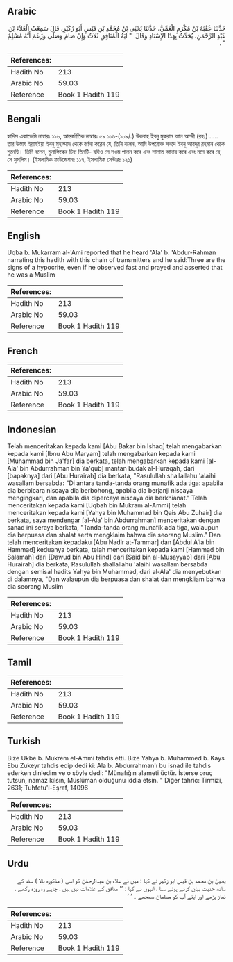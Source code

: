 ## Arabic


<div dir="rtl" lang="ar" style={{fontSize:'larger',backgroundColor:'#f8f9fa',padding:20}}>
حَدَّثَنَا عُقْبَةُ بْنُ مُكْرَمٍ الْعَمِّيُّ، حَدَّثَنَا يَحْيَى بْنُ مُحَمَّدِ بْنِ قَيْسٍ أَبُو زُكَيْرٍ، قَالَ سَمِعْتُ الْعَلاَءَ بْنَ عَبْدِ الرَّحْمَنِ، يُحَدِّثُ بِهَذَا الإِسْنَادِ وَقَالَ ‏ "‏ آيَةُ الْمُنَافِقِ ثَلاَثٌ وَإِنْ صَامَ وَصَلَّى وَزَعَمَ أَنَّهُ مُسْلِمٌ ‏"‏ ‏.‏
</div>
<div style={{backgroundColor:'#f8f9fa',padding:20, marginBottom: 10}}><table> <thead> <tr> <th>References:</th> <th></th> </tr> </thead> <tbody><tr><td>Hadith No</td><td>213</td></tr><tr><td>Arabic No</td><td>59.03</td></tr><tr><td>Reference</td><td>Book 1 Hadith 119</td></tr></tbody></table></div>

## Bengali


<div dir="ltr" lang="bn" style={{fontSize:'larger',backgroundColor:'#f8f9fa',padding:20}}>
হাদিস একাডেমি নাম্বারঃ ১১৬, আন্তর্জাতিক নাম্বারঃ ৫৯ ১১৬-(১০৯/.) উকবাহ ইবনু মুকরাম আল আম্মী (রহঃ) ..... তার উস্তায ইয়াহইয়া ইবনু মুহাম্মাদ থেকে বর্ণনা করেন যে, তিনি বলেন, আমি উপরোক্ত সনদে ইবনু আবদুর রহমান থেকে শুনেছি। তিনি বলেন, মুনাফিকের চিহ্ন তিনটি- যদিও সে সওম পালন করে এবং সালাত আদায় করে এবং মনে করে যে, সে মুসলিম। (ইসলামিক ফাউন্ডেশনঃ ১১৭, ইসলামিক সেন্টারঃ ১২১)
</div>
<div style={{backgroundColor:'#f8f9fa',padding:20, marginBottom: 10}}><table> <thead> <tr> <th>References:</th> <th></th> </tr> </thead> <tbody><tr><td>Hadith No</td><td>213</td></tr><tr><td>Arabic No</td><td>59.03</td></tr><tr><td>Reference</td><td>Book 1 Hadith 119</td></tr></tbody></table></div>

## English


<div dir="ltr" lang="en" style={{fontSize:'larger',backgroundColor:'#f8f9fa',padding:20}}>
Uqba b. Mukarram al-'Ami reported that he heard 'Ala' b. 'Abdur-Rahman narrating this hadith with this chain of transmitters and he said:Three are the signs of a hypocrite, even if he observed fast and prayed and asserted that he was a Muslim
</div>
<div style={{backgroundColor:'#f8f9fa',padding:20, marginBottom: 10}}><table> <thead> <tr> <th>References:</th> <th></th> </tr> </thead> <tbody><tr><td>Hadith No</td><td>213</td></tr><tr><td>Arabic No</td><td>59.03</td></tr><tr><td>Reference</td><td>Book 1 Hadith 119</td></tr></tbody></table></div>

## French


<div dir="ltr" lang="fr" style={{fontSize:'larger',backgroundColor:'#f8f9fa',padding:20}}>

</div>
<div style={{backgroundColor:'#f8f9fa',padding:20, marginBottom: 10}}><table> <thead> <tr> <th>References:</th> <th></th> </tr> </thead> <tbody><tr><td>Hadith No</td><td>213</td></tr><tr><td>Arabic No</td><td>59.03</td></tr><tr><td>Reference</td><td>Book 1 Hadith 119</td></tr></tbody></table></div>

## Indonesian


<div dir="ltr" lang="id" style={{fontSize:'larger',backgroundColor:'#f8f9fa',padding:20}}>
Telah menceritakan kepada kami [Abu Bakar bin Ishaq] telah mengabarkan kepada kami [Ibnu Abu Maryam] telah mengabarkan kepada kami [Muhammad bin Ja'far] dia berkata, telah mengabarkan kepada kami [al-Ala' bin Abdurrahman bin Ya'qub] mantan budak al-Huraqah, dari [bapaknya] dari [Abu Hurairah] dia berkata, "Rasulullah shallallahu 'alaihi wasallam bersabda: "Di antara tanda-tanda orang munafik ada tiga: apabila dia berbicara niscaya dia berbohong, apabila dia berjanji niscaya mengingkari, dan apabila dia dipercaya niscaya dia berkhianat." Telah menceritakan kepada kami [Uqbah bin Mukram al-Ammi] telah menceritakan kepada kami [Yahya bin Muhammad bin Qais Abu Zuhair] dia berkata, saya mendengar [al-Ala' bin Abdurrahman] menceritakan dengan sanad ini seraya berkata, "Tanda-tanda orang munafik ada tiga, walaupun dia berpuasa dan shalat serta mengklaim bahwa dia seorang Muslim." Dan telah menceritakan kepadaku [Abu Nadlr at-Tammar] dan [Abdul A'la bin Hammad] keduanya berkata, telah menceritakan kepada kami [Hammad bin Salamah] dari [Dawud bin Abu Hind] dari [Said bin al-Musayyab] dari [Abu Hurairah] dia berkata, Rasulullah shallallahu 'alaihi wasallam bersabda dengan semisal hadits Yahya bin Muhammad, dari al-Ala' dia menyebutkan di dalamnya, "Dan walaupun dia berpuasa dan shalat dan mengkliam bahwa dia seorang Muslim
</div>
<div style={{backgroundColor:'#f8f9fa',padding:20, marginBottom: 10}}><table> <thead> <tr> <th>References:</th> <th></th> </tr> </thead> <tbody><tr><td>Hadith No</td><td>213</td></tr><tr><td>Arabic No</td><td>59.03</td></tr><tr><td>Reference</td><td>Book 1 Hadith 119</td></tr></tbody></table></div>

## Tamil


<div dir="ltr" lang="ta" style={{fontSize:'larger',backgroundColor:'#f8f9fa',padding:20}}>

</div>
<div style={{backgroundColor:'#f8f9fa',padding:20, marginBottom: 10}}><table> <thead> <tr> <th>References:</th> <th></th> </tr> </thead> <tbody><tr><td>Hadith No</td><td>213</td></tr><tr><td>Arabic No</td><td>59.03</td></tr><tr><td>Reference</td><td>Book 1 Hadith 119</td></tr></tbody></table></div>

## Turkish


<div dir="ltr" lang="tr" style={{fontSize:'larger',backgroundColor:'#f8f9fa',padding:20}}>
Bize Ukbe b. Mukrem el-Ammi tahdis etti. Bize Yahya b. Muhammed b. Kays Ebu Zukeyr tahdis edip dedi ki: Ala b. Abdurrahman'ı bu isnad ile tahdis ederken dinledim ve o şöyle dedi: "Münafığın alameti üçtür. İsterse oruç tutsun, namaz kılsın, Müslüman olduğunu iddia etsin. " Diğer tahric: Tirmizi, 2631; Tuhfetu'l-Eşraf, 14096
</div>
<div style={{backgroundColor:'#f8f9fa',padding:20, marginBottom: 10}}><table> <thead> <tr> <th>References:</th> <th></th> </tr> </thead> <tbody><tr><td>Hadith No</td><td>213</td></tr><tr><td>Arabic No</td><td>59.03</td></tr><tr><td>Reference</td><td>Book 1 Hadith 119</td></tr></tbody></table></div>

## Urdu


<div dir="rtl" lang="ur" style={{fontSize:'larger',backgroundColor:'#f8f9fa',padding:20}}>
یحییٰ بن محمد بن قیس ابو زکیر نے کہا : میں نے علاء بن عبدالرحمٰن کو اسی ( مذکورہ بالا ) سند کے ساتھ حدیث بیان کرتے ہوئے سنا ، انہوں نے کہا : ’’ منافق کے علامات تین ہیں ، چاہے وہ روزہ رکھے ، نماز پڑھے اور اپنے آپ کو مسلمان سمجھے ۔ ‘ ‘
</div>
<div style={{backgroundColor:'#f8f9fa',padding:20, marginBottom: 10}}><table> <thead> <tr> <th>References:</th> <th></th> </tr> </thead> <tbody><tr><td>Hadith No</td><td>213</td></tr><tr><td>Arabic No</td><td>59.03</td></tr><tr><td>Reference</td><td>Book 1 Hadith 119</td></tr></tbody></table></div>